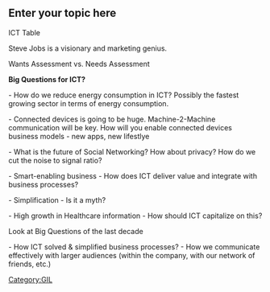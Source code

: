 == Enter your topic here ==
ICT Table

Steve Jobs is a visionary and marketing genius. 

Wants Assessment vs. Needs Assessment


'''Big Questions for ICT?'''

- How do we reduce energy consumption in ICT? Possibly the fastest growing sector in terms of energy consumption.

- Connected devices is going to be huge. Machine-2-Machine communication will be key. How will you enable connected devices business models - new apps, new lifestlye

- What is the future of Social Networking? How about privacy? How do we cut the noise to signal ratio?

- Smart-enabling business - How does ICT deliver value and integrate with business processes?

- Simplification - Is it a myth? 

- High growth in Healthcare information - How should ICT capitalize on this?


Look at Big Questions of the last decade

- How ICT solved & simplified business processes?
- How we communicate effectively with larger audiences (within the company, with our network of friends, etc.)

[[Category:GIL]]